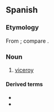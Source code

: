 {{also|Virrey}}

==Spanish==

===Etymology===
From {{m|es|rey||king}}; compare {{cog|fr|vice-roi}}.

===Noun===
{{es-noun|m|es|f=virreina}}

# [[viceroy]]

====Derived terms====
* {{l|es|virreinato}}
* {{l|es|virreinal}}